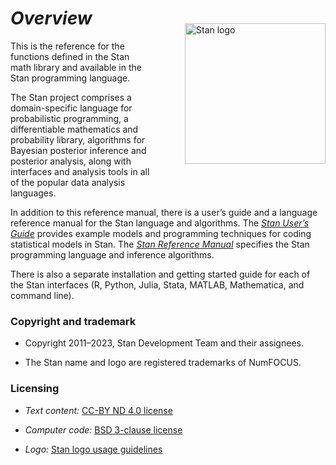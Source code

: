 # <i>Overview</i> {-}

<img style="float:right; margin: -2em 0em 4em 4em" src="img/logo_tm.png" width="225" alt="Stan logo" />

This is the reference for the functions defined in the Stan math
library and available in the Stan programming language.

The Stan project comprises a domain-specific language for
probabilistic programming, a differentiable mathematics and
probability library, algorithms for Bayesian posterior inference and
posterior analysis, along with interfaces and analysis tools in all of
the popular data analysis languages.

In addition to this reference manual, there is a user's guide and
a language reference manual for the Stan language and algorithms.
The [*Stan User's Guide*](https://mc-stan.org/docs/stan-users-guide/index.html)
provides example models and programming
techniques for coding statistical models in Stan.
The [*Stan Reference Manual*](https://mc-stan.org/docs/reference-manual/index.html)
specifies the Stan programming language
and inference algorithms.

There is also a separate installation and getting started guide for
each of the Stan interfaces (R, Python, Julia, Stata, MATLAB, 
Mathematica, and command line).

### Copyright and trademark {-}

* Copyright 2011--2023, Stan Development Team and their assignees.

* The Stan name and logo are registered trademarks of NumFOCUS.


### Licensing {-}

* *Text content:*  [CC-BY ND 4.0 license](https://creativecommons.org/licenses/by-nd/4.0/legalcode)

* *Computer code:*  [BSD 3-clause license](https://opensource.org/licenses/BSD-3-Clause)

* *Logo:*  [Stan logo usage guidelines](https://mc-stan.org/about/logo/)
